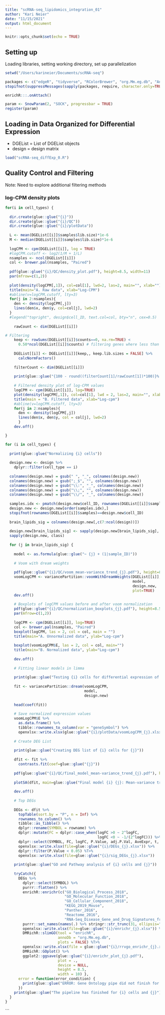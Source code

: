 ```yaml
---
title: "scRNA-seq_lipidomics_integration_01"
author: "Kari Neier"
date: "11/15/2021"
output: html_document
---
```


```r
knitr::opts_chunk$set(echo = TRUE)
```

## Setting up

Loading libraries, setting working directory, set up parallelization

```r

setwd("/Users/karineier/Documents/scRNA-seq")

packages <- c("edgeR", "tidyverse", "RColorBrewer", "org.Mm.eg.db", "AnnotationDbi", "EnhancedVolcano", "enrichR", "openxlsx", "glue", "Glimma", "DMRichR", "magrittr", "variancePartition", "UpSetR", "ComplexUpset")
stopifnot(suppressMessages(sapply(packages, require, character.only=TRUE)))

enrichR:::.onAttach()

param <- SnowParam(2, "SOCK", progressbar = TRUE)
register(param)

```

## Loading in Data Organized for Differential Expression

- DGEList = List of DGEList objects 
- design = design matrix

``` r

load("scRNA-seq_diffExp_0.R")

```

## Quality Control and Filtering

Note: Need to explore additional filtering methods

### log-CPM density plots

```r

for(i in cell_types) {
  
  dir.create(glue::glue("{i}"))
  dir.create(glue::glue("{i}/QC"))
  dir.create(glue::glue("{i}/plotData"))
  
  L <- mean(DGEList[[i]]$samples$lib.size)*1e-6
  M <- median(DGEList[[i]]$samples$lib.size)*1e-6
  
  logCPM <- cpm(DGEList[[i]], log = TRUE)
  #logCPM.cutoff <- log2(1/M + 1/L)
  nsamples <- ncol(DGEList[[i]])
  col <- brewer.pal(nsamples, "Paired")
  
  pdf(glue::glue("{i}/QC/density_plot.pdf"), height=8.5, width=11)
  par(mfrow=c(1,2))
  
  plot(density(logCPM[,1]), col=col[1], lwd=2, las=2, main="", xlab="")
  title(main="A. Raw data", xlab="Log-CPM")
  #abline(v=logCPM.cutoff, lty=3)
  for(j in 2:nsamples){
    den <- density(logCPM[,j])
    lines(den$x, den$y, col=col[j], lwd=2)
  }
  #legend("topright", design$cell_ID, text.col=col, bty="n", cex=0.5)
    
    rawCount <- dim(DGEList[[i]])

# Filtering
    keep <- rowSums(DGEList[[i]]$counts==0, na.rm=TRUE) < 
      0.50*ncol(DGEList[[i]]$counts) # filtering genes where less than 50% of cells express the gene
    
    DGEList[[i]] <- DGEList[[i]][keep,, keep.lib.sizes = FALSE] %>%
      calcNormFactors()
    
    filterCount <- dim(DGEList[[i]])
    
    print(glue::glue("{100 - round((filterCount[1]/rawCount[1])*100)}% of genes were filtered from {rawCount[2]} cells, \\ where there were {rawCount[1]} genes before filtering and {filterCount[1]} genes after filtering for {i}"))
    
    # Filtered density plot of log-CPM values
    logCPM <- cpm(DGEList[[i]], log=TRUE)
    plot(density(logCPM[,1]), col=col[1], lwd = 2, las=2, main="", xlab="")
    title(main = "B. Filtered data", xlab="Log-cpm")
    #abline(v=logCPM.cutoff, lty=3)
    for(j in 2:nsamples){
      den <- density(logCPM[,j])
      lines(den$x, den$y, col = col[j], lwd=2)
      }
    dev.off()

}

```




``` r

for (i in cell_types) {
  
  print(glue::glue("Normalizing {i} cells"))
  
  design.new <- design %>%
    dplyr::filter(cell_type == i)
  
  colnames(design.new) = gsub(" ", "_", colnames(design.new))
  colnames(design.new) = gsub(";_$", "", colnames(design.new))
  colnames(design.new) = gsub("\\:", "_", colnames(design.new))
  colnames(design.new) = gsub("\\;", "", colnames(design.new))
  colnames(design.new) = gsub("\\/", "_", colnames(design.new))
  
  samples.idx <- pmatch(design.new$cell_ID, rownames(DGEList[[i]]$samples))
  design.new <- design.new[order(samples.idx),]
  stopifnot(rownames(DGEList[[i]]$samples)==design.new$cell_ID)
  
  brain_lipids_sig = colnames(design.new[,c(7:ncol(design))])
  
  design.new[brain_lipids_sig] <- sapply(design.new[brain_lipids_sig], as.numeric)
  sapply(design.new, class)
  
  for (j in brain_lipids_sig) {
    
    model <- as.formula(glue::glue("~ {j} + (1|sample_ID)"))
    
    # Voom with dream weights 
    
    pdf(glue::glue("{i}/QC/voom_mean-variance_trend_{j}.pdf"), height=8.5, width=11)
    voomLogCPM <- variancePartition::voomWithDreamWeights(DGEList[[i]],
                                                          model,
                                                          design.new,
                                                          plot=TRUE)
    dev.off()
    
    # Boxplots of logCPM values before and after voom normalization
    pdf(glue::glue("{i}/QC/normalization_boxplots_{j}.pdf"), height=8.5, width=11)
    par(mfrow=c(1,2))
    
    logCPM <- cpm(DGEList[[i]], log=TRUE)
    col <- brewer.pal(nsamples, "Paired")
    boxplot(logCPM, las = 2, col = col, main = "")
    title(main="A. Unnormalized data", ylab="Log-cpm")
    
    boxplot(voomLogCPM$E, las = 2, col = col, main="")
    title(main="B. Normalized data", ylab="Log-cpm")
    
    dev.off()
    
    # Fitting linear models in limma
    
    print(glue::glue("Testing {i} cells for differential expression of {j}"))
    
    fit <- variancePartition::dream(voomLogCPM,
                                    model,
                                    design.new)
    
    head(coef(fit))
    
    # Save normalized expression values
    voomLogCPM$E %>%
      as.data.frame() %>%
      tibble::rownames_to_column(var = "geneSymbol") %>%
      openxlsx::write.xlsx(glue::glue("{i}/plotData/voomLogCPM_{j}.xlsx"))
    
    # Create DEG List 
    
    print(glue::glue("Creating DEG list of {i} cells for {j}"))
    
    dfit <- fit %>%
      contrasts.fit(coef=glue::glue("{j}"))
    
    pdf(glue::glue("{i}/QC/final_model_mean-variance_trend_{j}.pdf"), height=8.5, width=11)
    
    plotSA(dfit, main=glue::glue("Final model {i} {j}: Mean-variance trend"))
    
    dev.off()
    
    # Top DEGs
    
    DEGs <- dfit %>%
      topTable(sort.by = "P", n = Inf) %>%
      rownames_to_column() %>%
      tibble::as_tibble() %>%
      dplyr::rename(SYMBOL = rowname) %>%
      dplyr::mutate(FC = dplyr::case_when(logFC >0 ~ 2^logFC,
                                          logFC <0 ~ -1/(2^logFC))) %>%
      dplyr::select(SYMBOL, FC, logFC, P.Value, adj.P.Val, AveExpr, t, z.std) %T>%
      openxlsx::write.xlsx(file=glue::glue("{i}/DEGs_{j}.xlsx")) %>%
      dplyr::filter(P.Value < 0.05) %T>%
      openxlsx::write.xlsx(file=glue::glue("{i}/sig_DEGs_{j}.xlsx"))
    
    print(glue::glue("GO and Pathway analysis of {i} cells and {j}"))
    
    tryCatch({
      DEGs %>% 
        dplyr::select(SYMBOL) %>%
        purrr::flatten() %>%
        enrichR::enrichr(c("GO_Biological_Process_2018",
                           "GO_Molecular_Function_2018",
                           "GO_Cellular_Component_2018",
                           "KEGG_2019_Mouse",
                           "Panther_2016",
                           "Reactome_2016",
                           "RNA-Seq_Disease_Gene_and_Drug_Signatures_from_GEO")) %>%
        purrr::set_names(names(.) %>% stringr::str_trunc(31, ellipsis="")) %T>%
        openxlsx::write.xlsx(file=glue::glue("{i}/enrichr_{j}.xlsx")) %>%
        DMRichR::slimGO(tool = "enrichR",
                        annoDb = "org.Mm.eg.db",
                        plots = FALSE) %T>%
        openxlsx::write.xlsx(file = glue::glue("{i}/rrvgo_enrichr_{j}.xlsx")) %>%
        DMRichR::GOplot() %>%
        ggplot2::ggsave(glue::glue("{i}/enrichr_plot_{j}.pdf"),
                        plot = .,
                        device = NULL,
                        height = 8.5,
                        width = 10) },
      error = function(error_condition) {
        print(glue::glue("ERROR: Gene Ontology pipe did not finish for {i} cells and {j}"))
      })
    print(glue::glue("The pipeline has finished for {i} cells and {j}"))
  }
}

```


```


